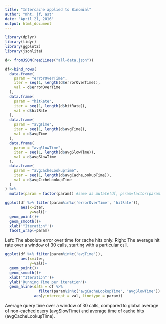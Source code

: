 ```yaml
---
title: "Intercache applied to Binomial"
author: "mht, jf, ast"
date: "April 21, 2016"
output: html_document
---
```


```r
library(dplyr)
library(tidyr)
library(ggplot2)
library(jsonlite)

d<- fromJSON(readLines("all-data.json"))

df<-bind_rows(
  data.frame(
    param = "errorOverTime",
    iter = seq(1, length(d$errorOverTime)),
    val = d$errorOverTime
  ),
  data.frame(
    param = "hitRate",
    iter = seq(1, length(d$hitRate)),
    val = d$hitRate
  ),
  data.frame(
    param = "avgTime",
    iter = seq(1, length(d$avgTime)),
    val = d$avgTime
  ),
  data.frame(
    param = "avgSlowTime",
    iter = seq(1, length(d$avgSlowTime)),
    val = d$avgSlowTime
  ),
  data.frame(
    param = "avgCacheLookupTime",
    iter = seq(1, length(d$avgCacheLookupTime)),
    val = d$avgCacheLookupTime
  )
) %>%
  mutate(param = factor(param)) #same as mutate(df, param=factor(param))
```



```r
ggplot(df %>% filter(param%in%c('errorOverTime', 'hitRate')), 
       aes(x=iter,
           y=val))+
  geom_point()+
  geom_smooth()+
  xlab('"Iteration"')+
  facet_wrap(~param)

```

Left: The absolute error over time for cache hits only.
Right: The average hit rate over a window of 30 calls, starting with a particular call.

```r
ggplot(df %>% filter(param%in%c('avgTime')), 
       aes(x=iter,
           y=val))+
  geom_point()+
  geom_smooth()+
  xlab('"Iteration"')+
  ylab('Running Time per iteration')+
  geom_hline(data = df %>% 
               filter(param%in%c("avgCacheLookupTime", "avgSlowTime")),
             aes(yintercept = val, linetype = param))
```

Average query time over a window of 30 calls, compared to global average of non-cached query (avgSlowTime) and average time of cache hits (avgCacheLookupTime).
